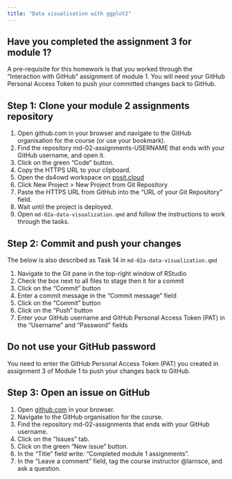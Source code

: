 ```yaml
---
title: "Data visualisation with ggplot2"
---
```


::: {.callout-important}
## Have you completed the assignment 3 for module 1?
A pre-requisite for this homework is that you worked through the "Interaction with GitHub" assignment of module 1. You will need your GitHub Personal Access Token to push your committed changes back to GitHub. 
:::

## Step 1: Clone your module 2 assignments repository

1. Open github.com in your browser and navigate to the GitHub organisation for the course (or use your bookmark).
2. Find the repository md-02-assignments-USERNAME that ends with your GitHub username, and open it.
3. Click on the green "Code" button.
4. Copy the HTTPS URL to your clipboard.
5. Open the ds4owd workspace on [posit.cloud](https://posit.cloud/spaces/426916/content/all?sort=name_asc)
6. Click New Project > New Project from Git Repository
7. Paste the HTTPS URL from GitHub into the "URL of your Git Repository" field.
8. Wait until the project is deployed.
9. Open `md-02a-data-visualization.qmd` and follow the instructions to work through the tasks.

## Step 2: Commit and push your changes 

The below is also described as Task 14 in `md-02a-data-visualization.qmd`

1. Navigate to the Git pane in the top-right window of RStudio
2. Check the box next to all files to stage then it for a commit
3. Click on the "Commit" button
4. Enter a commit message in the "Commit message" field
5. Click on the "Commit" button
6. Click on the "Push" button
7. Enter your GitHub username and GitHub Personal Access Token (PAT) in the "Username" and "Password" fields

::: callout-important
## Do not use your GitHub password

You need to enter the GitHub Personal Access Token (PAT) you created in assignment 3 of Module 1 to push your changes back to GitHub.
:::

## Step 3: Open an issue on GitHub

1. Open [github.com](https://github.com/) in your browser.
2. Navigate to the GitHub organisation for the course.
3. Find the repository md-02-assignments that ends with your GitHub username.
4. Click on the "Issues" tab.
5. Click on the green "New issue" button.
6. In the "Title" field write: "Completed module 1 assignments".
7. In the "Leave a comment" field, tag the course instructor @larnsce, and ask a question.

